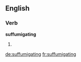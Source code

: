 ==English==

===Verb===
'''suffumigating'''

# {{present participle of|[[suffumigate]]}}

[[de:suffumigating]]
[[fr:suffumigating]]
